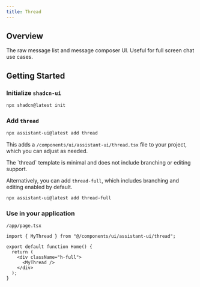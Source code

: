 ```yaml
---
title: Thread
---
```



## Overview

The raw message list and message composer UI. Useful for full screen chat use cases.

## Getting Started

<Steps>
  <Step>

### Initialize `shadcn-ui`

```sh
npx shadcn@latest init
```

  </Step>
  <Step>

### Add `thread`

```sh
npx assistant-ui@latest add thread
```

This adds a `/components/ui/assistant-ui/thread.tsx` file to your project, which you can adjust as needed.

<Callout type="info" emoji="💡">
  The `thread` template is minimal and does not include branching or editing support.

Alternatively, you can add `thread-full`, which includes branching and editing enabled by default.

```sh
npx assistant-ui@latest add thread-full
```

</Callout>

  </Step>
  <Step>

### Use in your application

`/app/page.tsx`

```tsx {1, 6}
import { MyThread } from "@/components/ui/assistant-ui/thread";

export default function Home() {
  return (
    <div className="h-full">
      <MyThread />
    </div>
  );
}
```

  </Step>
</Steps>
